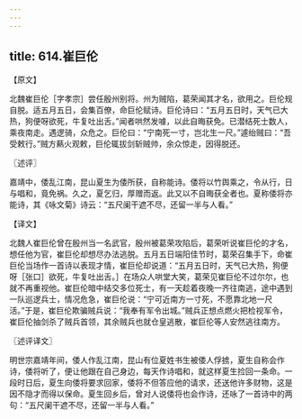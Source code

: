 ```yaml
---
---
---
```

title: 614.崔巨伦
---



【原文】

北魏崔巨伦［字孝宗］尝任殷州别将。州为贼陷，葛荣闻其才名，欲用之。巨伦规自脱。适五月五日，会集百僚，命巨伦赋诗。巨伦诗曰：“五月五日时，天气已大热，狗便呀欲死，牛复吐出舌。”闻者哄然发噱，以此自晦获免。已潜结死士数人，乘夜南走。遇逻骑，众危之。巨伦曰：“宁南死一寸，岂北生一尺。”遽绐贼曰：“吾受敕行。”贼方爇火观敕，巨伦辄拔剑斩贼帅，余众惊走，因得脱还。

〖述评〗

嘉靖中，倭乱江南，昆山夏生为倭所获，自称能诗。倭将以竹舆乘之，令从行，日与唱和，竟免祸。久之，夏乞归，厚赠而返。此又以不自晦获全者也。夏称倭将亦能诗，其《咏文菊》诗云：“五尺阑干遮不尽，还留一半与人看。”

【译文】

北魏人崔巨伦曾在殷州当一名武官，殷州被葛荣攻陷后，葛荣听说崔巨伦的才名，想任他为官，崔巨伦却想尽办法逃脱。五月五日端阳佳节时，葛荣召集手下，命崔巨伦当场作一首诗以表现才情，崔巨伦却说道：“五月五日时，天气已大热，狗便呀［张口］欲死，牛复吐出舌。］在场众人哄堂大笑，葛荣见崔巨伦不过尔尔，也就不再重视他。崔巨伦暗中结交多位死士，有一天趁着夜晚一齐往南逃，途中遇到一队巡逻兵士，情况危急，崔巨伦说：“宁可近南方一寸死，不愿靠北地一尺活。”于是，崔巨伦欺骗贼兵说：“我奉有军令出城。”贼兵正想点燃火把检视军令，崔巨伦抽剑杀了贼兵首领，其余贼兵也就仓皇逃散，崔巨伦等人安然逃往南方。

〖述评译文〗

明世宗嘉靖年间，倭人作乱江南，昆山有位夏姓书生被倭人俘掳，夏生自称会作诗，倭将听了，便让他跟在自己身边，每天作诗唱和，就这样夏生捡回一条命。一段时日后，夏生向倭将要求回家，倭将不但答应他的请求，还送他许多财物，这是因不隐才而得以保命。夏生回乡后，曾对人说倭将也会作诗，还咏了一首诗中的两句：“五尺阑干遮不尽，还留一半与人看。”
